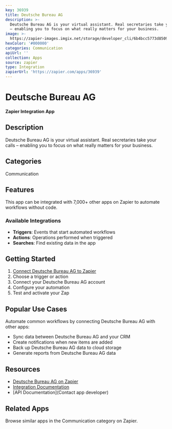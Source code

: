 ```yaml
---
key: 36939
title: Deutsche Bureau AG
description: >-
  Deutsche Bureau AG is your virtual assistant. Real secretaries take your calls
  – enabling you to focus on what really matters for your business.
image: >-
  https://zapier-images.imgix.net/storage/developer_cli/6b4bcc5773d85094da1f16a8ca98657c.png?auto=format%2Ccompress&ixlib=python-3.0.0&q=50
hexColor: '#000000'
categories: Communication
apiUrl: ''
collection: Apps
source: zapier
type: Integration
zapierUrl: 'https://zapier.com/apps/36939'
---
```

# Deutsche Bureau AG

**Zapier Integration App**

## Description

Deutsche Bureau AG is your virtual assistant. Real secretaries take your calls – enabling you to focus on what really matters for your business.

## Categories

Communication

## Features

This app can be integrated with 7,000+ other apps on Zapier to automate workflows without code.

### Available Integrations

- **Triggers**: Events that start automated workflows
- **Actions**: Operations performed when triggered
- **Searches**: Find existing data in the app

## Getting Started

1. [Connect Deutsche Bureau AG to Zapier](https://zapier.com/apps/36939)
2. Choose a trigger or action
3. Connect your Deutsche Bureau AG account
4. Configure your automation
5. Test and activate your Zap

## Popular Use Cases

Automate common workflows by connecting Deutsche Bureau AG with other apps:

- Sync data between Deutsche Bureau AG and your CRM
- Create notifications when new items are added
- Back up Deutsche Bureau AG data to cloud storage
- Generate reports from Deutsche Bureau AG data

## Resources

- [Deutsche Bureau AG on Zapier](https://zapier.com/apps/36939)
- [Integration Documentation](https://zapier.com/apps/36939/integrations)
- [API Documentation](Contact app developer)

## Related Apps

Browse similar apps in the Communication category on Zapier.
